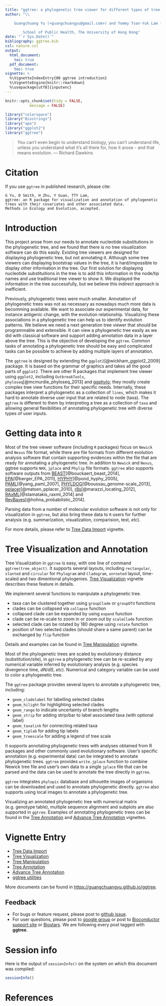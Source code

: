 ```yaml
---
title: "ggtree: a phylogenetic tree viewer for different types of tree annotations"
author: "\\

	Guangchuang Yu (<guangchuangyu@gmail.com>) and Tommy Tsan-Yuk Lam (<ttylam@hku.hk>)\\

        School of Public Health, The University of Hong Kong"
date: "`r Sys.Date()`"
bibliography: ggtree.bib
csl: nature.csl
output: 
  html_document:
    toc: true
  pdf_document:
    toc: true
vignette: >
  %\VignetteIndexEntry{00 ggtree introduction}
  %\VignetteEngine{knitr::rmarkdown}
  %\usepackage[utf8]{inputenc}
---
```


```r
knitr::opts_chunk$set(tidy = FALSE,
		   message = FALSE)
```


```r
library("colorspace")
library("Biostrings")
library("ape")
library("ggplot2")
library("ggtree")
```



> You can't even begin to understand biology, you can't understand life, unless you understand what it's all there for, how it arose - and that means evolution.
> --- Richard Dawkins


# Citation
If you use `ggtree` in published research, please cite:

```
G Yu, D Smith, H Zhu, Y Guan, TTY Lam,
ggtree: an R package for visualization and annotation of phylogenetic trees with their covariates and other associated data.
Methods in Ecology and Evolution, accepted.
```

# Introduction

This project arose from our needs to annotate nucleotide substitutions in the phylogenetic tree, and we found that there is no tree visualization software can do this easily. Existing tree viewers are designed for displaying phylogenetic tree, but not annotating it. Although some tree viewers can displaying bootstrap values in the tree, it is hard/impossible to display other information in the tree. Our first solution for displaying nucleotide substituitions in the tree is to add this information in the node/tip names and use traditional tree viewer to show it. We displayed the information in the tree successfully, but we believe this indirect approach is inefficient.

Previously, phylogenetic trees were much smaller. Annotation of phylogenetic trees was not as necessary as nowadays much more data is becomming available. We want to associate our experimental data, for instance antigenic change, with the evolution relationship. Visualizing these associations in a phylogenetic tree can help us to identify evolution patterns. We believe we need a next generation tree viewer that should be programmable and extensible. It can view a phylogenetic tree easily as we did with classical software and support adding annotation data in a layer above the tree. This is the objective of developing the `ggtree`. Common tasks of annotating a phylogenetic tree should be easy and complicated tasks can be possible to achieve by adding multiple layers of annotation.

The `ggtree` is designed by extending the `ggplot2`[@wickham_ggplot2_2009] package. It is based on the grammar of graphics and takes all the good parts of `ggplot2`. There are other R packages that implement tree viewer using `ggplot2`, including `OutbreakTools`, `phyloseq`[@mcmurdie_phyloseq_2013] and [ggphylo](https://github.com/gjuggler/ggphylo); they mostly create complex tree view functions for their specific needs. Internally, these packages interpret a phylogenetic as a collection of `lines`, which makes it hard to annotate diverse user input that are related to node (taxa). The `ggtree` is different to them by interpreting a tree as a collection of `taxa` and allowing general flexibilities of annotating phylogenetic tree with diverse types of user inputs. 


# Getting data into `R`

Most of the tree viewer software (including `R` packages) focus on `Newick` and `Nexus` file format, while there are file formats from different evolution analysis software that contain supporting evidences within the file that are ready for annotating a phylogenetic tree. In addition to `Newick` and `Nexus`, ggtree supports `NHX`, `jplace` and `Phylip` file formats. `ggtree` also supports software outputs from [BEAST](http://beast2.org/)[@bouckaert_beast_2014], [EPA](http://sco.h-its.org/exelixis/web/software/epa/index.html)[@berger_EPA_2011], [HYPHY](http://hyphy.org/w/index.php/Main_Page)[@pond_hyphy_2005], [PAML](http://abacus.gene.ucl.ac.uk/software/paml.html)[@yang_paml_2007], [PHYLDOG](http://pbil.univ-lyon1.fr/software/phyldog/)[@boussau_genome-scale_2013], [pplacer](http://matsen.fhcrc.org/pplacer/)[@matsen_pplacer_2010], [r8s](http://loco.biosci.arizona.edu/r8s/)[@marazzi_locating_2012], [RAxML](http://sco.h-its.org/exelixis/web/software/raxml/)[@stamatakis_raxml_2014] and [RevBayes](http://revbayes.github.io/intro.html)[@hohna_probabilistic_2014].

Parsing data from a number of molecular evolution software is not only for visualization in `ggtree`, but also bring these data to `R` users for further analysis (e.g. summarization, visualization, comparision, test, _etc_).

For more details, please refer to [Tree Data Import](treeImport.html) vignette.

# Tree Visualization and Annotation

Tree Visualization in `ggtree` is easy, with one line of command `ggtree(tree_object)`. It supports several layouts, including `rectangular`, `slanted` and `circular` for `Phylogram` and `Cladogram`, `unrooted` layout, time-scaled and two dimentional phylogenies. [Tree Visualization](treeVisualization.html) vignette describes these feature in details.

We implement several functions to manipulate a phylogenetic tree.

+ taxa can be clustered together using `groupClade` or `groupOTU` functions
+ clades can be collapsed via `collapse` function
+ collapsed clade can be expanded by using `expand` function
+ clade can be re-scale to zoom in or zoom out by `scaleClade` function
+ selected clade can be rotated by 180 degree using `rotate` function
+ position of two selected clades (should share a same parent) can be exchanged by `flip` function

Details and examples can be found in [Tree Manipulation](treeManipulation.html) vignette.


Most of the phylogenetic trees are scaled by evolutionary distance (substitution/site), in `ggtree` a phylogenetic tree can be re-scaled by any numerical variable inferred by evolutionary analysis (e.g. species divergence time, *dN/dS*, _etc_). Numerical and category variable can be used to color a phylogenetic tree.

The `ggtree` package provides several layers to annotate a phylogenetic tree, including:

+ `geom_cladelabel` for labelling selected clades
+ `geom_hilight` for highlighting selected clades 
+ `geom_range` to indicate uncertainty of branch lengths
+ `geom_strip` for adding strip/bar to label associated taxa (with optional label)
+ `geom_taxalink` for connecting related taxa
+ `geom_tiplab` for adding tip labels
+ `geom_treescale` for adding a legend of tree scale


It supports annotating phylogenetic trees with analyses obtained from R packages and other commonly used evolutionary software. User's specific annotation (e.g. experimental data) can be integrated to annotate phylogenetic trees. `ggtree` provides `write.jplace` function to combine Newick tree file and user's own data to a single `jplace` file that can be parsed and the data can be used to annotate the tree directly in `ggtree`.

`ggtree` integrates `phylopic` database and silhouette images of organisms can be downloaded and used to annotate phylogenetic directly. `ggtree` also supports using local images to annotate a phylogenetic tree.

Visualizing an annotated phylogenetic tree with numerical matrix (e.g. genotype table), multiple sequence alignment and subplots are also supported in `ggtree`. Examples of annotating phylogenetic trees can be found in the [Tree Annotation](treeAnnotation.html) and [Advance Tree Annotation](advanceTreeAnnotation.html) vignettes.


# Vignette Entry

+ [Tree Data Import](treeImport.html)
+ [Tree Visualization](treeVisualization.html)
+ [Tree Manipulation](treeManipulation.html)
+ [Tree Annotation](treeAnnotation.html)
+ [Advance Tree Annotation](advanceTreeAnnotation.html)
+ [ggtree utilities](ggtreeUtilities.html)


More documents can be found in <https://guangchuangyu.github.io/ggtree>.

## Feedback ##

 - For bugs or feature request, please post to [github issue](https://github.com/GuangchuangYu/ggtree/issues).
 - For user questions, please post to [google group](https://groups.google.com/forum/#!forum/bioc-ggtree) or post to [Bioconductor support site](https://support.bioconductor.org/) or [Biostars](https://www.biostars.org/). We are following every post tagged with **ggtree**.
  

# Session info

Here is the output of `sessionInfo()` on the system on which this document was compiled:
```r
sessionInfo()
```


# References
